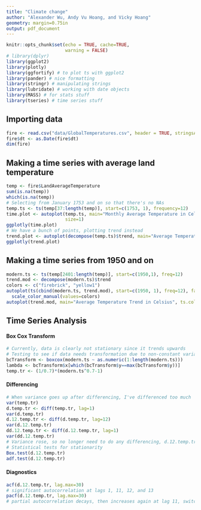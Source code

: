 ```yaml
---
title: "Climate change"
author: "Alexander Wu, Andy Vu Hoang, and Vicky Hoang"
geometry: margin=0.75in
output: pdf_document
---
```



```r
knitr::opts_chunk$set(echo = TRUE, cache=TRUE,
                      warning = FALSE)
# library(dplyr)
library(ggplot2)
library(plotly)
library(ggfortify) # to plot ts with ggplot2
library(pander) # nice formatting
library(stringr) # manipulating strings
library(lubridate) # working with date objects
library(MASS) # for stats stuff
library(tseries) # time series stuff
```

## Importing data

```r
fire <- read.csv("data/GlobalTemperatures.csv", header = TRUE, stringsAsFactors = FALSE)
fire$dt <- as.Date(fire$dt)
dim(fire)
```

## Making a time series with average land temperature
```r
temp <- fire$LandAverageTemperature
sum(is.na(temp))
which(is.na(temp))
# Selecting from January 1753 and on so that there's no NAs
temp.ts <- ts(temp[37:length(temp)], start=c(1753, 1), frequency=12)
time.plot <- autoplot(temp.ts, main="Monthly Average Temperature in Celsius", ts.colour="firebrick",
                      size=1)
ggplotly(time.plot)
# We have a bunch of points, plotting trend instead
trend.plot <- autoplot(decompose(temp.ts)$trend, main="Average Temperature Trend", ts.colour="goldenrod")
ggplotly(trend.plot)
```

## Making a time series from 1950 and on
```r
modern.ts <- ts(temp[2401:length(temp)], start=c(1950,1), freq=12)
trend.mod <- decompose(modern.ts)$trend
colors <- c("firebrick", "yellow1")
autoplot(ts(cbind(modern.ts, trend.mod), start=c(1950, 1), freq=12), facets=FALSE, size=1) +
  scale_color_manual(values=colors)
autoplot(trend.mod, main="Average Temperature Trend in Celsius", ts.colour="yellow1", size=1.5)
```

## Time Series Analysis

#### Box Cox Transform
```r
# Currently, data is clearly not stationary since it trends upwards
# Testing to see if data needs transformation due to non-constant variance
bcTransform <- boxcox(modern.ts ~ as.numeric(1:length(modern.ts)))
lambda <- bcTransform$x[which(bcTransform$y==max(bcTransform$y))]
temp.tr <- (1/0.7)*(modern.ts^0.7-1)
```

#### Differencing
```r
# When variance goes up after differencing, I've differenced too much
var(temp.tr)
d.temp.tr <- diff(temp.tr, lag=1)
var(d.temp.tr)
d.12.temp.tr <- diff(d.temp.tr, lag=12)
var(d.12.temp.tr)
dd.12.temp.tr <- diff(d.12.temp.tr, lag=1)
var(dd.12.temp.tr)
# Variance rose, so no longer need to do any differencing, d.12.temp.tr is what I want
# Statistical tests for stationarity
Box.test(d.12.temp.tr)
adf.test(d.12.temp.tr)
```

#### Diagnostics
```r
acf(d.12.temp.tr, lag.max=30)
# significant autocorrelation at lags 1, 11, 12, and 13
pacf(d.12.temp.tr, lag.max=30)
# partial autocorrelation decays, then increases again at lag 11, switches signs at 12, then decays
```

